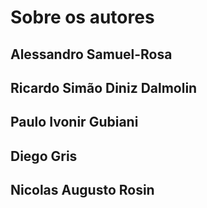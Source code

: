 # Sobre os autores {-}

## Alessandro Samuel-Rosa {-}

## Ricardo Simão Diniz Dalmolin {-}

## Paulo Ivonir Gubiani {-}

## Diego Gris {-}

## Nicolas Augusto Rosin {-}
